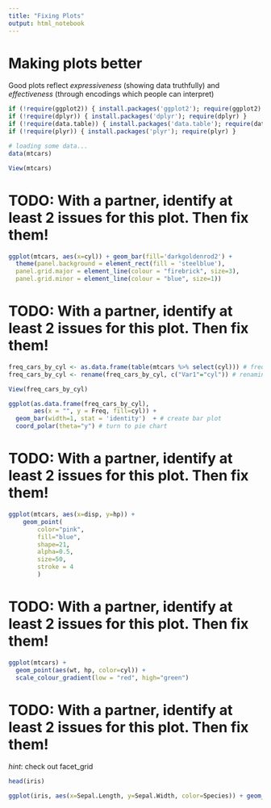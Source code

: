 ```yaml
---
title: "Fixing Plots"
output: html_notebook
---
```


# Making plots better

Good plots reflect *expressiveness* (showing data truthfully) and *effectiveness* (through encodings which people can interpret)

```r
if (!require(ggplot2)) { install.packages('ggplot2'); require(ggplot2) }
if (!require(dplyr)) { install.packages('dplyr'); require(dplyr) }
if (!require(data.table)) { install.packages('data.table'); require(data.table) }
if (!require(plyr)) { install.packages('plyr'); require(plyr) }

# loading some data...
data(mtcars)

View(mtcars)
```


# TODO: With a partner, identify at least 2 issues for this plot. Then fix them!
```r
ggplot(mtcars, aes(x=cyl)) + geom_bar(fill='darkgoldenrod2') +
  theme(panel.background = element_rect(fill = 'steelblue'),
  panel.grid.major = element_line(colour = "firebrick", size=3),
  panel.grid.minor = element_line(colour = "blue", size=1))
```

# TODO: With a partner, identify at least 2 issues for this plot. Then fix them!
```r

freq_cars_by_cyl <- as.data.frame(table(mtcars %>% select(cyl))) # freq table of # cars by cylinder
freq_cars_by_cyl <- rename(freq_cars_by_cyl, c("Var1"="cyl")) # renaming a column

View(freq_cars_by_cyl)

ggplot(as.data.frame(freq_cars_by_cyl),
       aes(x = "", y = Freq, fill=cyl)) +
  geom_bar(width=1, stat = 'identity')  + # create bar plot
  coord_polar(theta="y") # turn to pie chart

```

# TODO: With a partner, identify at least 2 issues for this plot. Then fix them!
```r
ggplot(mtcars, aes(x=disp, y=hp)) + 
    geom_point(
        color="pink",
        fill="blue",
        shape=21,
        alpha=0.5,
        size=50,
        stroke = 4
        )
```

# TODO: With a partner, identify at least 2 issues for this plot. Then fix them!
```r
ggplot(mtcars) +
  geom_point(aes(wt, hp, color=cyl)) +
  scale_colour_gradient(low = "red", high="green")
```

# TODO: With a partner, identify at least 2 issues for this plot. Then fix them!
_hint_: check out facet_grid
```r
head(iris)

ggplot(iris, aes(x=Sepal.Length, y=Sepal.Width, color=Species)) + geom_point(shape=4, size=20)
```

